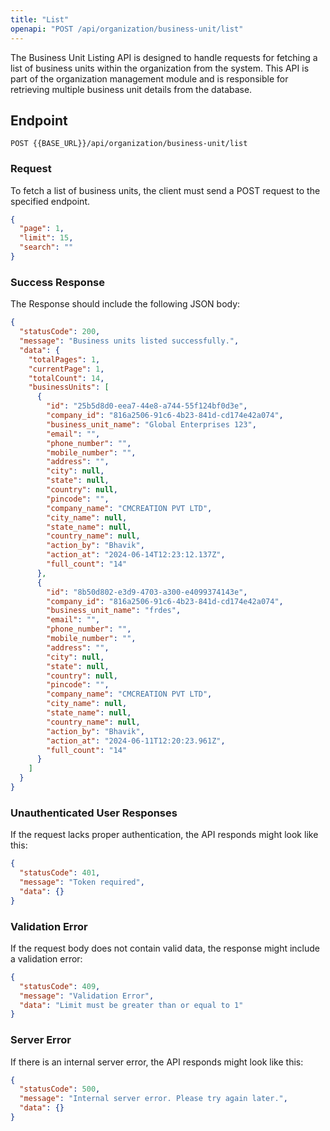 ---
title: "List"
openapi: "POST /api/organization/business-unit/list"
---

The Business Unit Listing API is designed to handle requests for fetching a list of business units within the organization from the system. This API is part of the organization management module and is responsible for retrieving multiple business unit details from the database.

## Endpoint

`POST {{BASE_URL}}/api/organization/business-unit/list`

### Request

To fetch a list of business units, the client must send a POST request to the specified endpoint.

```json
{
  "page": 1,
  "limit": 15,
  "search": ""
}
```

### Success Response

The Response should include the following JSON body:

```json
{
  "statusCode": 200,
  "message": "Business units listed successfully.",
  "data": {
    "totalPages": 1,
    "currentPage": 1,
    "totalCount": 14,
    "businessUnits": [
      {
        "id": "25b5d8d0-eea7-44e8-a744-55f124bf0d3e",
        "company_id": "816a2506-91c6-4b23-841d-cd174e42a074",
        "business_unit_name": "Global Enterprises 123",
        "email": "",
        "phone_number": "",
        "mobile_number": "",
        "address": "",
        "city": null,
        "state": null,
        "country": null,
        "pincode": "",
        "company_name": "CMCREATION PVT LTD",
        "city_name": null,
        "state_name": null,
        "country_name": null,
        "action_by": "Bhavik",
        "action_at": "2024-06-14T12:23:12.137Z",
        "full_count": "14"
      },
      {
        "id": "8b50d802-e3d9-4703-a300-e4099374143e",
        "company_id": "816a2506-91c6-4b23-841d-cd174e42a074",
        "business_unit_name": "frdes",
        "email": "",
        "phone_number": "",
        "mobile_number": "",
        "address": "",
        "city": null,
        "state": null,
        "country": null,
        "pincode": "",
        "company_name": "CMCREATION PVT LTD",
        "city_name": null,
        "state_name": null,
        "country_name": null,
        "action_by": "Bhavik",
        "action_at": "2024-06-11T12:20:23.961Z",
        "full_count": "14"
      }
    ]
  }
}
```

### Unauthenticated User Responses

If the request lacks proper authentication, the API responds might look like this:

```json
{
  "statusCode": 401,
  "message": "Token required",
  "data": {}
}
```

### Validation Error

If the request body does not contain valid data, the response might include a validation error:

```json
{
  "statusCode": 409,
  "message": "Validation Error",
  "data": "Limit must be greater than or equal to 1"
}
```

### Server Error

If there is an internal server error, the API responds might look like this:

```json
{
  "statusCode": 500,
  "message": "Internal server error. Please try again later.",
  "data": {}
}
```
